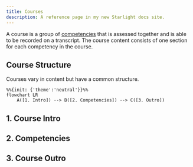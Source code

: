 ```yaml
---
title: Courses
description: A reference page in my new Starlight docs site.
---
```

A course is a group of [competencies](/components/competencies) that is assessed together and is able to be recorded on a transcript. The course content consists of one section for each competency in the course.

## Course Structure

Courses vary in content but have a common structure.
```mermaid
%%{init: {'theme':'neutral'}}%%
flowchart LR
    A([1. Intro]) --> B([2. Competencies]) --> C([3. Outro])
```
## 1. Course Intro
## 2. Competencies
## 3. Course Outro
